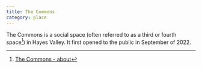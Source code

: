 ```yaml
---
title: The Commons
category: place
---
```


The Commons is a social space (often referred to as a third or fourth space[^1]) in Hayes Valley. It first opened to the public in September of 2022.

[^1]: [The Commons - about](https://www.thesfcommons.com/about)
